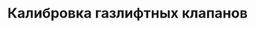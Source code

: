 ---
title: "Калибровка газлифтных клапанов"
featured_image : "./calibration-of-gaslift-valves.png"
---